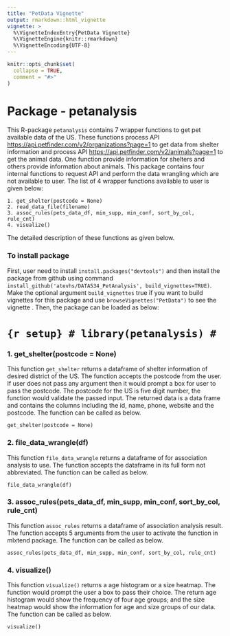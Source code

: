 ```yaml
---
title: "PetData Vignette"
output: rmarkdown::html_vignette
vignette: >
  %\VignetteIndexEntry{PetData Vignette}
  %\VignetteEngine{knitr::rmarkdown}
  %\VignetteEncoding{UTF-8}
---
```


```r
knitr::opts_chunk$set(
  collapse = TRUE,
  comment = "#>"
)
```

# Package - petanalysis

This R-package `petanalysis` contains 7 wrapper functions to get pet available data of the US. These functions process API [https://api.petfinder.com/v2/organizations?page=1](https://api.petfinder.com/v2/organizations?page=1e) to get data from shelter information and process API [https://api.petfinder.com/v2/animals?page=1](https://api.petfinder.com/v2/animals?page=1) to get the animal data. One function provide information for shelters and others provide information about animals. This package contains four internal functions to request API and perform the data wrangling which are not available to user. The list of 4 wrapper functions available to user is given below:


```
1. get_shelter(postcode = None)
2. read_data_file(filename)
3. assoc_rules(pets_data_df, min_supp, min_conf, sort_by_col, rule_cnt)
4. visualize()
``` 

The detailed description of these functions as given below.

### To install package

First, user need to install `install.packages("devtools")` and then install the package from github using command `install_github('atevhs/DATA534_PetAnalysis', build_vignettes=TRUE)`. Make the optional argument `build_vignettes` true if you want to build vignettes for this package and use `browseVignettes("PetData")` to see the vignette . Then, the package can be loaded as below:

# ```{r setup}
# library(petanalysis)
# ```

### 1. get_shelter(postcode = None)

This function `get_shelter` returns a dataframe of shelter information of desired district of the US. The function accepts the postcode from the user. If user does not pass any argument then it would prompt a box for user to pass the postcode. The postcode for the US is five digit number, the function would validate the passed input. The returned data is a data frame and contains the columns including the id, name, phone, website and the postcode. The function can be called as below. 


```
get_shelter(postcode = None)

```

### 2. file_data_wrangle(df)

This function `file_data_wrangle` returns a dataframe of for association analysis to use. The function accepts the dataframe in its full form not abbreviated. The function can be called as below. 

```
file_data_wrangle(df)

```

### 3. assoc_rules(pets_data_df, min_supp, min_conf, sort_by_col, rule_cnt)

This function `assoc_rules` returns a dataframe of association analysis result. The function accepts 5 arguments from the user to activate the function in mlxtend package. The function can be called as below. 


```
assoc_rules(pets_data_df, min_supp, min_conf, sort_by_col, rule_cnt)

```


### 4. visualize()

This function `visualize()` returns a age histogram  or a size heatmap. The function would prompt the user a box to pass their choice. The return age histogram would show the frequency of four age groups; and the size heatmap would show the information for age and size groups of our data. The function can be called as below. 

```
visualize()

```












